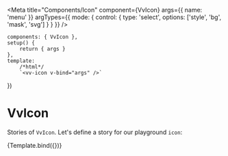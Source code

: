 
<Meta
	title="Components/Icon"
	component={VvIcon}
	args={{
		name: 'menu'
	}}
	argTypes={{
		mode: {
			control: {
				type: 'select',
				options: ['style', 'bg', 'mask', 'svg']
			}
		}
	}}
/>

	components: { VvIcon },
	setup() {
		return { args }
	},
	template:
		/*html*/
		`<vv-icon v-bind="args" />`
})

# VvIcon

Stories of `VvIcon`.
Let's define a story for our playground `icon`:

<Story name="vv-icon" args={{}}>
	{Template.bind({})}
</Story>
